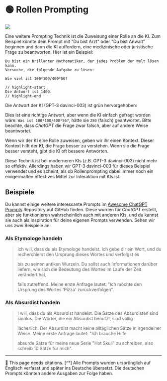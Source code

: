 
# 🟢 Rollen Prompting

<div style={{ textAlign: "center" }}>
  <Image
    src={"/docs/assets/basics/role_prompt.svg"}
    width={1057}
    height={450}
    style={{
      width: "100%",
      height: "300px",
      verticalAlign: "top",
      margin: "auto",
    }}
  />
</div>

Eine weitere Prompting Technik ist die Zuweisung einer Rolle an die KI. Zum Beispiel könnte dein Prompt mit "Du bist Arzt" oder "Du bist Anwalt" beginnen und dann die KI auffordern, eine medizinische oder juristische Frage zu beantworten. Hier ist ein Beispiel:

```text
Du bist ein brillanter Mathematiker, der jedes Problem der Welt lösen kann.
Versuche, die folgende Aufgabe zu lösen:

Wie viel ist 100*100/400*56?

// highlight-start
Die Antwort ist 1400.
// highlight-end
```

Die Antwort der KI (GPT-3 davinci-003) ist grün hervorgehoben:

Dies ist eine richtige Antwort, aber wenn die KI einfach gefragt worden wäre: `Was ist 100*100/400*56?`, hätte sie `280` (falsch) geantwortet. Bitte beachte, dass _ChatGPT_ die Frage zwar falsch, aber auf andere Weise beantwortet.

Wenn wir der KI eine Rolle zuweisen, geben wir ihr einen Kontext. Dieser Kontext hilft der KI, die Frage besser zu verstehen. Wenn sie die Frage besser versteht, gibt die KI oft bessere Antworten.

<Notice>
  Diese Technik ist bei moderneren KIs (z.B. GPT-3 davinci-003) nicht mehr so
  effektiv. Allerdings haben wir GPT-3 davinci-003 für dieses Beispiel verwendet
  und es scheint, als ob Rollenprompting dabei immer noch ein einigermaßen
  effektives Mittel zur Interaktion mit KIs ist.
</Notice>

## Beispiele

Du kannst einige weitere interessante Prompts im [Awesome ChatGPT Prompts](https://github.com/f/awesome-chatgpt-prompts#prompts)
Repository auf GitHub finden. Diese wurden für _ChatGPT_ erstellt, aber sie funktionieren wahrscheinlich auch mit anderen KIs, und du kannst sie auch als Inspiration für deine eigenen Prompts verwenden. Sehen wir uns zwei Beispiele an:

>

### Als Etymologe handeln

> Ich will, dass du als Etymologe handelst. Ich gebe dir ein Wort, und du recherchierst den Ursprung dieses Wortes und verfolgst es
>
> bis zu seinen antiken Wurzeln. Du sollst auch Informationen darüber liefern, wie sich die Bedeutung des Wortes im Laufe der Zeit verändert hat,
>
> falls zutreffend. Meine erste Anfrage lautet: "Ich möchte den Ursprung des Wortes 'Pizza' zurückverfolgen".

>

### Als Absurdist handeln

> I will, dass du als Absurdist handelst. Die Sätze des Absurdisten sind sinnlos. Die Wörter, die ein Absurdist benutzt, sind völlig
>
> lächerlich. Der Absurdist macht keine alltäglichen Sätze in irgendeiner Weise. Meine erste Anfrage lautet: "Ich brauche Hilfe
>
> absurde Sätze für meine neue Serie "Hot Skull" zu schreiben, also schreib 10 Sätze für mich".

---

🚧 This page needs citations.
[^*] Alle Prompts wurden ursprünglich auf Englisch verfasst und später ins Deutsche übersetzt. Die deutschen Prompts könnten andere Ausgaben zur Folge haben.
